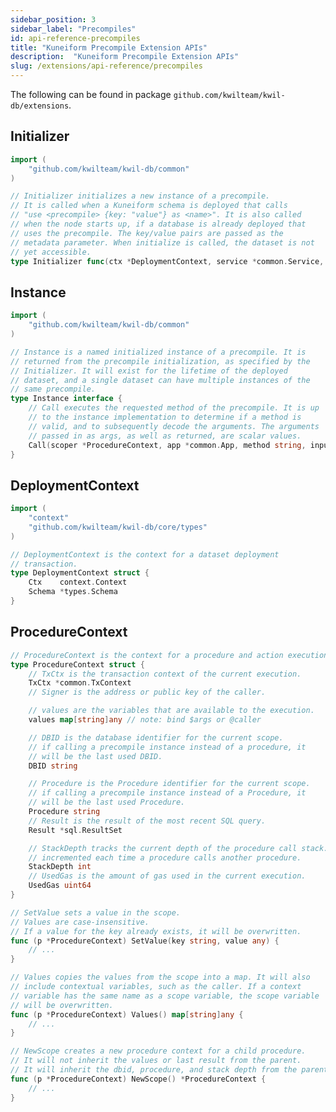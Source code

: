 ```yaml
---
sidebar_position: 3
sidebar_label: "Precompiles"
id: api-reference-precompiles
title: "Kuneiform Precompile Extension APIs"
description:  "Kuneiform Precompile Extension APIs"
slug: /extensions/api-reference/precompiles
---
```


The following can be found in package `github.com/kwilteam/kwil-db/extensions`.

## Initializer

```go
import (
    "github.com/kwilteam/kwil-db/common"
)

// Initializer initializes a new instance of a precompile.
// It is called when a Kuneiform schema is deployed that calls
// "use <precompile> {key: "value"} as <name>". It is also called
// when the node starts up, if a database is already deployed that
// uses the precompile. The key/value pairs are passed as the
// metadata parameter. When initialize is called, the dataset is not
// yet accessible.
type Initializer func(ctx *DeploymentContext, service *common.Service, metadata map[string]string) (Instance, error)
```

## Instance

```go
import (
    "github.com/kwilteam/kwil-db/common"
)

// Instance is a named initialized instance of a precompile. It is
// returned from the precompile initialization, as specified by the
// Initializer. It will exist for the lifetime of the deployed
// dataset, and a single dataset can have multiple instances of the
// same precompile.
type Instance interface {
	// Call executes the requested method of the precompile. It is up
	// to the instance implementation to determine if a method is
	// valid, and to subsequently decode the arguments. The arguments
	// passed in as args, as well as returned, are scalar values.
	Call(scoper *ProcedureContext, app *common.App, method string, inputs []any) ([]any, error)
}
```

## DeploymentContext

```go
import (
    "context"
    "github.com/kwilteam/kwil-db/core/types"
)

// DeploymentContext is the context for a dataset deployment
// transaction.
type DeploymentContext struct {
	Ctx    context.Context
	Schema *types.Schema
}
```

## ProcedureContext

```go
// ProcedureContext is the context for a procedure and action execution.
type ProcedureContext struct {
	// TxCtx is the transaction context of the current execution.
	TxCtx *common.TxContext
	// Signer is the address or public key of the caller.

	// values are the variables that are available to the execution.
	values map[string]any // note: bind $args or @caller

	// DBID is the database identifier for the current scope.
	// if calling a precompile instance instead of a procedure, it
	// will be the last used DBID.
	DBID string

	// Procedure is the Procedure identifier for the current scope.
	// if calling a precompile instance instead of a Procedure, it
	// will be the last used Procedure.
	Procedure string
	// Result is the result of the most recent SQL query.
	Result *sql.ResultSet

	// StackDepth tracks the current depth of the procedure call stack. It is
	// incremented each time a procedure calls another procedure.
	StackDepth int
	// UsedGas is the amount of gas used in the current execution.
	UsedGas uint64
}

// SetValue sets a value in the scope.
// Values are case-insensitive.
// If a value for the key already exists, it will be overwritten.
func (p *ProcedureContext) SetValue(key string, value any) {
	// ...
}

// Values copies the values from the scope into a map. It will also
// include contextual variables, such as the caller. If a context
// variable has the same name as a scope variable, the scope variable
// will be overwritten.
func (p *ProcedureContext) Values() map[string]any {
	// ...
}

// NewScope creates a new procedure context for a child procedure.
// It will not inherit the values or last result from the parent.
// It will inherit the dbid, procedure, and stack depth from the parent.
func (p *ProcedureContext) NewScope() *ProcedureContext {
	// ...
}
```